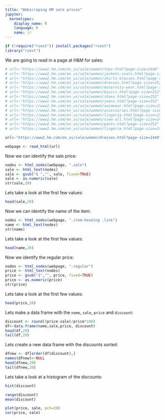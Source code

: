```yaml
---
title: "Webscraping HM sale prices"
jupyter:
  kernelspec:
    display_name: R
    language: R
    name: ir
---
```


```r
if (!require("rvest")) install.packages("rvest")
library("rvest")
```

We are going to read in a page at H&M for sales:

```r
# url<-"https://www2.hm.com/en_us/sale/women/tops.html?page-size=2448"
# url<-"https://www2.hm.com/en_us/sale/women/jackets-coats.html?page-size=252"
# url<-"https://www2.hm.com/en_us/sale/women/shirts-blouses.html?page-size=252"
# url<-"https://www2.hm.com/en_us/sale/women/dresses.html?page-size=252"
# url<-"https://www2.hm.com/en_us/sale/women/maternity-wear.html?page-size=252"
# url<-"https://www2.hm.com/en_us/sale/women/basics.html?page-size=252"
# url<-"https://www2.hm.com/en_us/sale/women/shoes.html?page-size=252"
# url<-"https://www2.hm.com/en_us/sale/women/jeans.html?page-size=252"
# url<-"https://www2.hm.com/en_us/sale/women/swimwear.html?page-size=252"
# url<-"https://www2.hm.com/en_us/sale/women/accessories.html?page-size=252"
# url<-"https://www2.hm.com/en_us/sale/women/lingerie.html?page-size=252"
# url<-"https://www2.hm.com/en_us/sale/women/view-all.html?page-size=2448"
# url<-"https://www2.hm.com/en_us/sale/women/pants.html?page-size=252"
# url<-"https://www2.hm.com/en_us/sale/women/lingerie.html?page-size=2448"

url<-"https://www2.hm.com/en_us/sale/women/dresses.html?page-size=2448"

webpage <- read_html(url)
```

Now we can identify the sale price:

```r
nodes <- html_nodes(webpage, ".sale")
sale <- html_text(nodes)
sale <- gsub("$ ","", sale, fixed=TRUE)
sale <- as.numeric(sale)
str(sale,20)
```

Lets take a look at the first few values:

```r
head(sale,20)
```

Now we can identify the name of the item:

```r
nodes <- html_nodes(webpage, ".item-heading .link")
name <- html_text(nodes)
str(name)
```

Lets take a look at the first few values:

```r
head(name,20)
```


Now we identify the regular price:

```r
nodes <- html_nodes(webpage, ".regular")
price <- html_text(nodes)
price <- gsub("$","", price, fixed=TRUE)
price <- as.numeric(price)
str(price)
```

Lets take a look at the first few values:

```r
head(price,20)
```

Lets make a data frame with the `name`, `sale`, `price` and `discount`: 

```r
discount <- round((price-sale)/price*100)
df<-data.frame(name,sale,price, discount)
head(df,20)
tail(df,20)
```

Lets create a new data frame with the discounts sorted:

```r
dfnew <- df[order(df$discount),]
names(dfnew)<-NULL
head(dfnew,20)
tail(dfnew,20)
```

Lets take a look at a histogram of the discounts:

```r
hist(discount)
```

```r
range(discount)
mean(discount)
```

```r
plot(price, sale, pch=19)
cor(price, sale)
```

